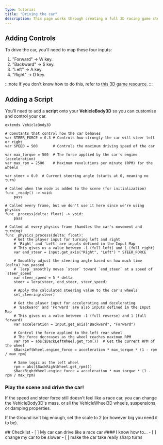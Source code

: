 ```yaml
---
type: tutorial
title: "Driving the car"
description: This page works through creating a full 3D racing game step-by-step
---
```



## Adding Controls

To drive the car, you'll need to map these four inputs:
1. "Forward" -> W key.
1. "Backward" -> S key.
1. "Left" -> A key.
1. "Right" -> D key.

:::note
If you don't know how to do this, refer to [this 3D game resource](/game-design/godot/3dgame#changing-the-controls).
:::
## Adding a Script

You'll need to add a **script** onto your **VehicleBody3D** so you can customise and control your car.

```gdscript title="car.gd"
extends VehicleBody3D

# Constants that control how the car behaves
var STEER_FORCE = 0.3 # Controls how strongly the car will steer left or right
var SPEED = 500       # Controls the maximum driving speed of the car

var max_torque = 500  # The force applied by the car's engine (acceleration)
var max_rpm = 2500    # Maximum revolutions per minute (RPM) for the wheels

var steer = 0.0  # Current steering angle (starts at 0, meaning no turn)

# Called when the node is added to the scene (for initialization)
func _ready() -> void:
	pass

# Called every frame, but we don't use it here since we're using physics
func _process(delta: float) -> void:
	pass

# Called at every physics frame (handles the car's movement and turning)
func _physics_process(delta: float):
	# Get the player input for turning left and right
	# 'Right' and 'Left' are inputs defined in the Input Map
	# This gives us a value between -1 (full left) and 1 (full right)
	var end_steer = Input.get_axis("Right", "Left") * STEER_FORCE
	
	# Smoothly adjust the steering angle based on how much time (delta) has passed
	# `lerp` smoothly moves `steer` toward `end_steer` at a speed of `steer_speed`
	var steer_speed = 5 * delta
	steer = lerp(steer, end_steer, steer_speed)
	
	# Apply the calculated steering value to the car's wheels
	set_steering(steer)

	# Get the player input for accelerating and decelerating
	# 'Backward' and 'Forward' are also inputs defined in the Input Map
	# This gives us a value between -1 (full reverse) and 1 (full forward)
	var acceleration = Input.get_axis("Backward", "Forward")

	# Control the force applied to the left rear wheel
	# The force decreases as the wheel reaches maximum RPM
	var rpm = abs($BackLeftWheel.get_rpm())  # Get the current RPM of the wheel
	$BackLeftWheel.engine_force = acceleration * max_torque * (1 - rpm / max_rpm)

	# Same logic as the left wheel
	rpm = abs($BackRightWheel.get_rpm())
	$BackRightWheel.engine_force = acceleration * max_torque * (1 - rpm / max_rpm)

```

### Play the scene and drive the car!

If the speed and steer force still doesn't feel like a race car, you can
change the VehicleBody3D's mass, or all the VehicleWheel3D wheels, suspensions, or damping properties.

If the Ground isn't big enough, set the scale to 2 (or however big you need it to be).

<Box>
## Checklist
<Checklist>
- [ ] My car can drive like a race car
#### I know how to...
- [ ] change my car to be slower
- [ ] make the car take really sharp turns
</Checklist>
</Box>